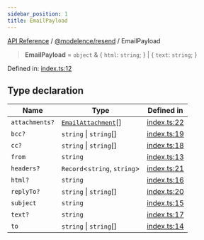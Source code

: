 ```yaml
---
sidebar_position: 1
title: EmailPayload
---
```


[API Reference](/api-reference/@modelence/resend/type-aliases/../../../index) / [@modelence/resend](/api-reference/@modelence/resend/type-aliases/../index) / EmailPayload

> **EmailPayload** = `object` & \{ `html`: `string`; \} \| \{ `text`: `string`; \}

Defined in: [index.ts:12](https://github.com/modelence/modelence/blob/8ec5ac75b7906ad5b8cc27c550f3014b8fe6f913/packages/resend/src/index.ts#L12)

## Type declaration

| Name | Type | Defined in |
| ------ | ------ | ------ |
| `attachments?` | [`EmailAttachment`](/api-reference/@modelence/resend/type-aliases/EmailAttachment)[] | [index.ts:22](https://github.com/modelence/modelence/blob/8ec5ac75b7906ad5b8cc27c550f3014b8fe6f913/packages/resend/src/index.ts#L22) |
| `bcc?` | `string` \| `string`[] | [index.ts:19](https://github.com/modelence/modelence/blob/8ec5ac75b7906ad5b8cc27c550f3014b8fe6f913/packages/resend/src/index.ts#L19) |
| `cc?` | `string` \| `string`[] | [index.ts:18](https://github.com/modelence/modelence/blob/8ec5ac75b7906ad5b8cc27c550f3014b8fe6f913/packages/resend/src/index.ts#L18) |
| `from` | `string` | [index.ts:13](https://github.com/modelence/modelence/blob/8ec5ac75b7906ad5b8cc27c550f3014b8fe6f913/packages/resend/src/index.ts#L13) |
| `headers?` | `Record`\<`string`, `string`\> | [index.ts:21](https://github.com/modelence/modelence/blob/8ec5ac75b7906ad5b8cc27c550f3014b8fe6f913/packages/resend/src/index.ts#L21) |
| `html?` | `string` | [index.ts:16](https://github.com/modelence/modelence/blob/8ec5ac75b7906ad5b8cc27c550f3014b8fe6f913/packages/resend/src/index.ts#L16) |
| `replyTo?` | `string` \| `string`[] | [index.ts:20](https://github.com/modelence/modelence/blob/8ec5ac75b7906ad5b8cc27c550f3014b8fe6f913/packages/resend/src/index.ts#L20) |
| `subject` | `string` | [index.ts:15](https://github.com/modelence/modelence/blob/8ec5ac75b7906ad5b8cc27c550f3014b8fe6f913/packages/resend/src/index.ts#L15) |
| `text?` | `string` | [index.ts:17](https://github.com/modelence/modelence/blob/8ec5ac75b7906ad5b8cc27c550f3014b8fe6f913/packages/resend/src/index.ts#L17) |
| `to` | `string` \| `string`[] | [index.ts:14](https://github.com/modelence/modelence/blob/8ec5ac75b7906ad5b8cc27c550f3014b8fe6f913/packages/resend/src/index.ts#L14) |
